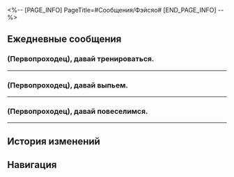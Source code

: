 <%-- [PAGE_INFO]
PageTitle=#Сообщения/Фэйсяо#
[END_PAGE_INFO] --%>
{{Сообщение Инфобокс
|id          = 1220
|Изображение = Персонаж Фэйсяо Иконка.png
|Тип         = Персонаж
|Отправитель = Фэйсяо
|ПодписьСоо  = Не терпится подраться
|Фракция     = Яоцин Сяньчжоу
}}

==Ежедневные сообщения==
===(Первопроходец), давай тренироваться.===
{{Сообщения|текст =
:'''Фэйсяо:''' (Первопроходец), давай тренироваться.
:{Выбор} ?
::'''(Первопроходец):''' ?
:{Выбор} Тренироваться? Я за.
::'''(Первопроходец):''' Тренироваться? Всегда {{MC|ж=готова|м=готов}}.
:'''Фэйсяо:''' Вчера я была очень занята. Сегодня обязательно нужно потренироваться!
:'''Фэйсяо:''' [[Файл:Стикер ГПП 17 Фэйсяо 02.png|80px]]
:'''Фэйсяо:''' Мне не нравится пропускать тренировки.
:{Выбор} Ну давай!
::'''(Первопроходец):''' Ну давай!
::'''Фэйсяо:''' Классно!
:{Выбор} Буду грушей для битья?
::'''(Первопроходец):''' Эм... Хочешь, чтобы я {{MC|ж=побыла|м=побыл}} грушей для битья?
::'''(Первопроходец):''' Пожалуй, откажусь...
::'''Фэйсяо:''' Вовсе нет! Я уважаю тебя как соперника.
:{Выбор} Драка с Фэйсяо?
::'''(Первопроходец):''' Мне предстоит подраться с Фэйсяо?
::'''Фэйсяо:''' Вполне возможно!
:'''Фэйсяо:''' Я знаю прекрасное место для тренировки. Тебе точно понравится.
:'''Фэйсяо:''' Там три сотни разных грузов для штанги!
:'''Фэйсяо:''' Беговые дорожки мчат со скоростью комет!
:'''Фэйсяо:''' А груши несокрушимы, как Клипот!
:'''Фэйсяо:''' Одного дня тренировок хватит, чтобы развеять все печали!
:{Выбор} Хочухочухочухочухочу!
::'''(Первопроходец):''' Хочухочухочухочухочу!
::'''(Первопроходец):''' Жду не дождусь. Уже в пути.
:{Выбор} Боюсь, что не выживу.
::'''(Первопроходец):''' Это что-то на грани фантастики.
::'''(Первопроходец):''' У меня дела, пора идти.
::'''(Первопроходец):''' [[Файл:Стикер ГПП 05 Вуббабу 06.png|80px]]
:'''Фэйсяо:''' Тогда начну без тебя!
:'''Фэйсяо:''' Если захочешь присоединиться, дай знать.
:'''Фэйсяо:''' И друзей приводи.
:'''Фэйсяо:''' [[Файл:Стикер ГПП 07 Пом-Пом 12.png|80px]]
}}
----

===(Первопроходец), давай выпьем.===
{{Сообщения|текст =
:'''Фэйсяо:''' (Первопроходец), давай выпьем.
:{Выбор} ?
::'''(Первопроходец):''' ?
:{Выбор} Выпьем? Я за.
::'''(Первопроходец):''' Выпьем? Всегда {{MC|ж=готова|м=готов}} выпить.
:'''Фэйсяо:''' Не знала, что на Лофу подают латте на чае «Весна китовых приливов».
:'''Фэйсяо:''' Может, кофейку?
:{Выбор} Да! Кофейку!
::'''(Первопроходец):''' Кофейку! Пора взбодриться!
:{Выбор} Нет, я же не засну потом.
::'''(Первопроходец):''' Нет, я же не засну потом.
:{Выбор} Вспоминается кофе Химеко...
::'''(Первопроходец):''' У меня психологическая травма после кофе Химеко. Откажусь, пожалуй.
::'''Фэйсяо:''' Настолько мощный?
::'''Фэйсяо:''' Я бы рискнула.
:'''Фэйсяо:''' Какой аромат!
:'''Фэйсяо:''' Как классно!
:'''Фэйсяо:''' Ещё чашечку!
:'''Фэйсяо:''' Ну всё, напилась.
:'''Фэйсяо:''' Что-то я погорячилась.
:'''Фэйсяо:''' Стоило взять свой чайник.
:{Выбор} Хочухочухочухочухочу!
::'''(Первопроходец):''' Хочухочухочухочухочу!
::'''(Первопроходец):''' Жду не дождусь. Уже в пути.
:{Выбор} Так много выпила?
::'''(Первопроходец):''' Так много выпила?
:'''Фэйсяо:''' По правде сказать, мне тоже сначала было непривычно пить...
:'''Фэйсяо:''' Однако в последнее время я по уши в работе. И без кофе я вообще ничего не соображаю, поэтому приходится пить.
:'''Фэйсяо:''' Ну вот, я довольна. Пора возвращаться.
:'''Фэйсяо:''' Впереди ещё сотни встреч и тысячи боёв.
:'''Фэйсяо:''' До связи.
:{{Диалог|Предупреждение}} Ваш друг Фэйсяо не в сети.
}}
----

===(Первопроходец), давай повеселимся.===
{{Сообщения|текст =
:'''Фэйсяо:''' (Первопроходец), давай повеселимся.
:{Выбор} ?
::'''(Первопроходец):''' ?
:{Выбор} У тебя выходной?
::'''(Первопроходец):''' У тебя наконец-то выходной?
::'''Фэйсяо:''' Выходной? Конечно же нет!
:{Выбор} Повеселимся? Я за.
::'''(Первопроходец):''' Повеселимся? Я всегда за.
:'''Фэйсяо:''' Есть тут одно стрельбище.
:'''Фэйсяо:''' Там будет очень весело, к тому же можно попрактиковаться.
:'''Фэйсяо:''' Хочешь сходить?
:'''Фэйсяо:''' С вашими-то навыками вы точно попадёте в топ.
:{Выбор} Звёздный экспресс, вперёд!
::'''(Первопроходец):''' Команда Звёздного экспресса идёт побеждать!
::'''Фэйсяо:''' Это будет отличное состязание!
:{Выбор} Ты тоже участвуешь?
::'''(Первопроходец):''' Ты тоже участвуешь?
::'''Фэйсяо:''' Конечно. Я бы ни за что не пропустила такое весёлое соревнование.
:{Выбор} А призы какие?
::'''(Первопроходец):''' Так, а призы какие?
::'''Фэйсяо:''' Не скажу. Приходи - и узнаешь!
:'''Фэйсяо:''' На Яоцине часто проводятся такие соревнования. Я тоже хожу.
:'''Фэйсяо:''' Главное ведь участие!
:'''Фэйсяо:''' Когда я только вступила в ряды Армии Зелената, мы каждый месяц устраивали такие мероприятия. Скучаю по тем временам.
:'''Фэйсяо:''' Ладно, если захочешь принять участие, дай знать.
:'''Фэйсяо:''' Пока.
}}
----

==История изменений==
{{История изменений|3.5}}

==Навигация==
{{Сообщения Навбокс}}